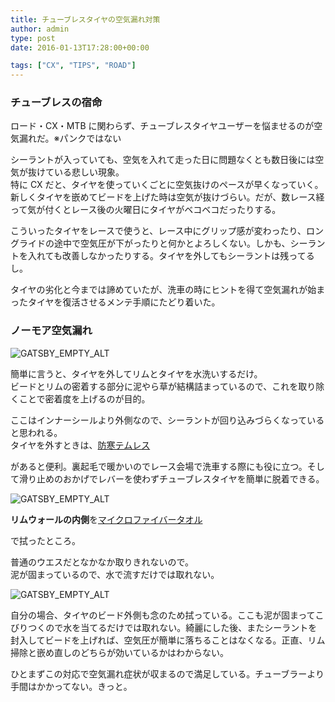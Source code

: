 ---
title: チューブレスタイヤの空気漏れ対策
author: admin
type: post
date: 2016-01-13T17:28:00+00:00

tags: ["CX", "TIPS", "ROAD"]
---

### チューブレスの宿命

ロード・CX・MTB に関わらず、チューブレスタイヤユーザーを悩ませるのが空気漏れだ。※パンクではない

シーラントが入っていても、空気を入れて走った日に問題なくとも数日後には空気が抜けている悲しい現象。  
特に CX だと、タイヤを使っていくごとに空気抜けのペースが早くなっていく。新しくタイヤを嵌めてビードを上げた時は空気が抜けづらい。だが、数レース経って気が付くとレース後の火曜日にタイヤがベコベコだったりする。

こういったタイヤをレースで使うと、レース中にグリップ感が変わったり、ロングライドの途中で空気圧が下がったりと何かとよろしくない。しかも、シーラントを入れても改善しなかったりする。タイヤを外してもシーラントは残ってるし。

タイヤの劣化と今までは諦めていたが、洗車の時にヒントを得て空気漏れが始まったタイヤを復活させるメンテ手順にたどり着いた。

### ノーモア空気漏れ

![GATSBY_EMPTY_ALT](./DSC_6962.jpg)

簡単に言うと、タイヤを外してリムとタイヤを水洗いするだけ。  
ビードとリムの密着する部分に泥やら草が結構詰まっているので、これを取り除くことで密着度を上げるのが目的。

ここはインナーシールより外側なので、シーラントが回り込みづらくなっていると思われる。  
タイヤを外すときは、<a href="http://www.amazon.co.jp/gp/product/B007PLDRAC/ref=as_li_ss_tl?ie=UTF8&camp=247&creative=7399&creativeASIN=B007PLDRAC&linkCode=as2&tag=gensobunya-22" rel="nofollow">防寒テムレス</a>

があると便利。裏起毛で暖かいのでレース会場で洗車する際にも役に立つ。そして滑り止めのおかげでレバーを使わずチューブレスタイヤを簡単に脱着できる。<img alt="" border="0" src="https://ir-jp.amazon-adsystem.com/e/ir?t=gensobunya-22&l=as2&o=9&a=B007PLDRAC" height="1" style="border: none !important; margin: 0px !important;" width="1" />

![GATSBY_EMPTY_ALT](./DSC_6964.jpg)

**リムウォールの内側**を<a href="http://www.amazon.co.jp/gp/product/B002TKLMM4/ref=as_li_ss_tl?ie=UTF8&camp=247&creative=7399&creativeASIN=B002TKLMM4&linkCode=as2&tag=gensobunya-22" rel="nofollow">マイクロファイバータオル</a>

で拭ったところ。<img alt="" border="0" src="https://ir-jp.amazon-adsystem.com/e/ir?t=gensobunya-22&l=as2&o=9&a=B002TKLMM4" height="1" style="border: none !important; margin: 0px !important;" width="1" />

普通のウエスだとなかなか取りきれないので。  
泥が固まっているので、水で流すだけでは取れない。

![GATSBY_EMPTY_ALT](./DSC_6963.jpg)

自分の場合、タイヤのビード外側も念のため拭っている。ここも泥が固まってこびりつくので水を当てるだけでは取れない。綺麗にした後、またシーラントを封入してビードを上げれば、空気圧が簡単に落ちることはなくなる。正直、リム掃除と嵌め直しのどちらが効いているかはわからない。

ひとまずこの対応で空気漏れ症状が収まるので満足している。チューブラーより手間はかかってない。きっと。

<LinkBox isAmazonLink url="https://www.amazon.co.jp/dp/B007PLDRAC/" />

<LinkBox isAmazonLink url="https://www.amazon.co.jp/dp/B002TKLMM4/" />

